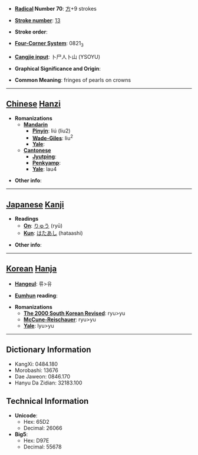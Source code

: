 * '''[[Wiktionary:Chinese radical index| Radical]] Number 70''': [[Wiktionary:Chinese radical index 方|方]]+9 strokes

* '''[[Wiktionary:Chinese total strokes index|Stroke number]]''': [[Wiktionary:Chinese total strokes index 13|13]]

* '''Stroke order''': 

* '''[[Wiktionary:Chinese four corner index|Four-Corner System]]''': 0821<sub>3</sub>

* '''[[Wiktionary:Chinese Cangjie index|Cangjie input]]''': 卜尸人卜山 (YSOYU)

* '''Graphical Significance and Origin''': 

* '''Common Meaning''': fringes of pearls on crowns

----

== [[Chinese]] [[Hanzi]] ==

* '''Romanizations'''
** '''[[Mandarin]]'''
*** '''[[Pinyin]]''': liú (liu2)
*** '''[[Wade-Giles]]''': liu<sup>2</sup>
*** '''[[Yale]]''': 
** '''[[Cantonese]]'''
*** '''[[Jyutping]]''':
*** '''[[Penkyamp]]''': 
*** '''[[Yale]]''': lau4

* '''Other info''': 

----

== [[Japanese]] [[Kanji]] ==

* '''Readings'''
** '''[[On]]''': [[りゅう]] (ryū)
** '''[[Kun]]''': [[はたあし]] (hataashi)

* '''Other info''':  

----

== [[Korean]] [[Hanja]] ==

* '''[[Hangeul]]''': 류>유

* '''[[Eumhun]] reading''': 

* '''Romanizations'''
** '''[[The 2000 South Korean Revised Romanization|The 2000 South Korean Revised]]''': ryu>yu
** '''[[McCune-Reischauer]]''': ryu>yu
** '''[[Yale]]''': lyu>yu

----

== Dictionary Information ==

* KangXi: 0484.180
* Morobashi: 13676
* Dae Jaweon: 0846.170
* Hanyu Da Zidian: 32183.100

== Technical Information ==

* '''Unicode''':
** Hex: 65D2
** Decimal: 26066
* '''Big5''':
** Hex: D97E
** Decimal: 55678